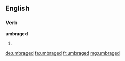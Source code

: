 ==English==

===Verb===
'''umbraged'''

# {{past of|umbrage}}

[[de:umbraged]]
[[fa:umbraged]]
[[fr:umbraged]]
[[mg:umbraged]]